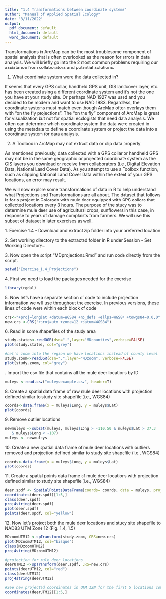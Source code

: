 ```yaml
---
title: "1.4 Transformations between coordinate systems"
author: "Manual of Applied Spatial Ecology"
date: "3/11/2022"
output:
  pdf_document: default
  html_document: default
  word_document: default
---
```

Transformations in ArcMap can be the most troublesome component of spatial analysis that is often overlooked as the reason for errors in data analysis. We will briefly go into the 2 most common problems requiring our assistance from collaborators and potential solutions.

1. What coordinate system were the data collected in?

It seems that every GPS collar, handheld GPS unit, GIS landcover layer, etc. has been created using a different coordinate system and it's not the one you have at your study site. Or perhaps NAD 1927 was used and you decided to be modern and want to use NAD 1983. Regardless, the coordinate systems must match even though ArcMap often overlays them with "on the fly projections". The "on the fly" component of ArcMap is great for visualization but not for spatial ecologists that need data analysis. We often can determine which coordinate system the data were created in using the metadata to define a coordinate system or project the data into a coordinate system for data analysis.

2. A Toolbox in ArcMap may not extract data or clip data properly

As mentioned previously, data collected with a GPS collar or handheld GPS may not be in the same geographic or projected coordinate system as the GIS layers you download or receive from collaborators (i.e., Digital Elevation Data, National Land Cover Data). As you attempt to use a Toolbox function, such as clipping National Land Cover Data within the extent of your GPS locations, an error may result.

We will now explore some transformations of data in R to help understand what Projections and Transformations are all about. The dataset that follows is for a project in Colorado with mule deer equipped with GPS collars that collected locations every 3 hours. The purpose of the study was to determine mule deer use of agricultural crops, sunflowers in this case, in response to years of damage complaints from farmers. We will use this subset of dataset in later exercises as well.

1\. Exercise 1.4 - Download and extract zip folder into your preferred location

2\. Set working directory to the extracted folder in R under Session - Set Working Directory...

3\. Now open the script "MDprojections.Rmd" and run code directly from the script.

```r
setwd("Exercise_1.4_Projections")
```


4\. First we need to load the packages needed for the exercise
```r
library(rgdal)
```
5\. Now let's have a separate section of code to include projection information we will use throughout the exercise. In previous versions, these lines of code were within each block of code
```r
crs<-"+proj=longlat +datum=WGS84 +no_defs +ellps=WGS84 +towgs84=0,0,0"
new.crs <-CRS("+proj=utm +zone=12 +datum=WGS84")
```
6\. Read in some shapefiles of the study area
```r
study.states<-readOGR(dsn=".",layer="MDcounties",verbose=FALSE)
plot(study.states, col="grey")

#Let's zoom into the region we have locations instead of county level
study.zoom<-readOGR(dsn=".",layer="MDzoom", verbose=FALSE)
plot(study.zoom, col="grey")
```
\newline
7\. Import the csv file that contains all the mule deer locations by ID
```r
muleys <-read.csv("muleysexample.csv", header=T)
```
8\. Create a spatial data frame of raw mule deer locations with projection defined similar to study site shapefile (i.e., WGS84)
```r
coords<-data.frame(x = muleys$Long, y = muleys$Lat)
plot(coords)
```
9\. Remove outlier locations
```r
newmuleys <-subset(muleys, muleys$Long > -110.50 & muleys$Lat > 37.3 
   & muleys$Long < -107)
muleys <- newmuleys
```
10\. Create a new spatial data frame of mule deer locations with outliers removed and projection defined similar to study site shapefile (i.e., WGS84)
```r
coords<-data.frame(x = muleys$Long, y = muleys$Lat)
plot(coords)
```
11\. Create a spatial points data frame of mule deer locations with projection defined similar to study site shapefile (i.e., WGS84)
```r
deer.spdf <- SpatialPointsDataFrame(coords= coords, data = muleys, proj4string = CRS(crs))
coordinates(deer.spdf)[1:5,]
class(deer.spdf)
proj4string(deer.spdf)
plot(deer.spdf)
points(deer.spdf, col="yellow")
```
12\. Now let's project both the mule deer locations and study site shapefile to NAD83 UTM Zone 12 (Fig. 1.4, 1.5)
```r
MDzoomUTM12 <-spTransform(study.zoom, CRS=new.crs)
plot(MDzoomUTM12, col="bisque")
class(MDzoomUTM12)
proj4string(MDzoomUTM12)

#projection for mule deer locations
deerUTM12 <-spTransform(deer.spdf, CRS=new.crs)
points(deerUTM12, col="red")
class(deerUTM12)
proj4string(deerUTM12)

#See new projected coordinates in UTM 12N for the first 5 locations compared to similar line of code above in latitude/longitude
coordinates(deerUTM12)[1:5,]
```

